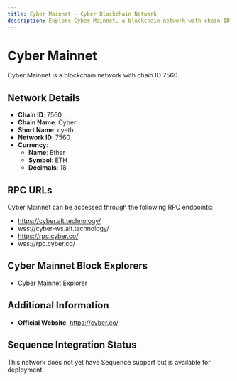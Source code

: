 ```yaml
--- 
title: Cyber Mainnet - Cyber Blockchain Network
description: Explore Cyber Mainnet, a blockchain network with chain ID 7560. Learn about its native currency, Ether, and how to interact with the network.
---
```


# Cyber Mainnet

Cyber Mainnet is a blockchain network with chain ID 7560.

## Network Details

- **Chain ID**: 7560
- **Chain Name**: Cyber
- **Short Name**: cyeth
- **Network ID**: 7560
- **Currency**: 
  - **Name**: Ether
  - **Symbol**: ETH
  - **Decimals**: 18

## RPC URLs

Cyber Mainnet can be accessed through the following RPC endpoints:

- https://cyber.alt.technology/
- wss://cyber-ws.alt.technology/
- https://rpc.cyber.co/
- wss://rpc.cyber.co/

## Cyber Mainnet Block Explorers

- [Cyber Mainnet Explorer](https://cyberscan.co)

## Additional Information

- **Official Website**: https://cyber.co/

## Sequence Integration Status

This network does not yet have Sequence support but is available for deployment.
